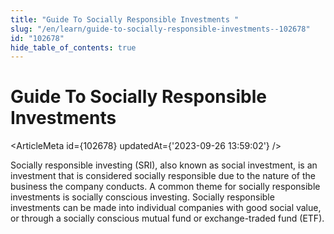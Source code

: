 ```yaml
---
title: "Guide To Socially Responsible Investments "
slug: "/en/learn/guide-to-socially-responsible-investments--102678"
id: "102678"
hide_table_of_contents: true
---
```



# Guide To Socially Responsible Investments 

<ArticleMeta id={102678} updatedAt={'2023-09-26 13:59:02'} />
<div className='border-solid border-b border-t-0 my-4 border-[var(--ifm-color-gray-300)]' />

Socially responsible investing (SRI), also known as social investment, is an investment that is considered socially responsible due to the nature of the business the company conducts. A common theme for socially responsible investments is socially conscious investing. Socially responsible investments can be made into individual companies with good social value, or through a socially conscious mutual fund or exchange-traded fund (ETF).
